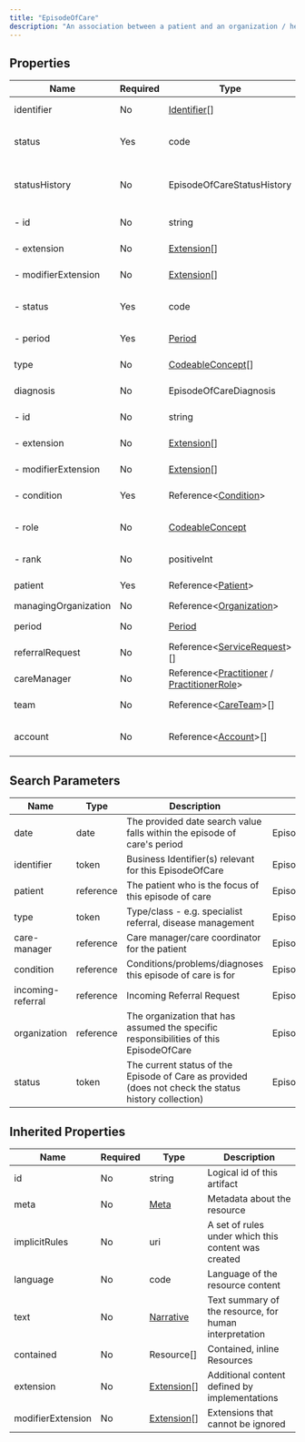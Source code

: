 ```yaml
---
title: "EpisodeOfCare"
description: "An association between a patient and an organization / healthcare provider(s) during which time encounters may occur. The managing organization assumes a level of responsibility for the patient during this time."
---
```


## Properties

| Name                 | Required | Type                                                                                                                                         | Description                                                                                          |
| -------------------- | -------- | -------------------------------------------------------------------------------------------------------------------------------------------- | ---------------------------------------------------------------------------------------------------- |
| identifier           | No       | [Identifier](/medical-api/fhir/data-types/identifier)[]                                                                                      | Business Identifier(s) relevant for this EpisodeOfCare                                               |
| status               | Yes      | code                                                                                                                                         | planned / waitlist / active / onhold / finished / cancelled / entered-in-error                       |
| statusHistory        | No       | EpisodeOfCareStatusHistory                                                                                                                   | Past list of status codes (the current status may be included to cover the start date of the status) |
| - id                 | No       | string                                                                                                                                       | Unique id for inter-element referencing                                                              |
| - extension          | No       | [Extension](/medical-api/fhir/data-types/extension)[]                                                                                        | Additional content defined by implementations                                                        |
| - modifierExtension  | No       | [Extension](/medical-api/fhir/data-types/extension)[]                                                                                        | Extensions that cannot be ignored even if unrecognized                                               |
| - status             | Yes      | code                                                                                                                                         | planned / waitlist / active / onhold / finished / cancelled / entered-in-error                       |
| - period             | Yes      | [Period](/medical-api/fhir/data-types/period)                                                                                                | Duration the EpisodeOfCare was in the specified status                                               |
| type                 | No       | [CodeableConcept](/medical-api/fhir/data-types/codeableconcept)[]                                                                            | Type/class - e.g. specialist referral, disease management                                            |
| diagnosis            | No       | EpisodeOfCareDiagnosis                                                                                                                       | The list of diagnosis relevant to this episode of care                                               |
| - id                 | No       | string                                                                                                                                       | Unique id for inter-element referencing                                                              |
| - extension          | No       | [Extension](/medical-api/fhir/data-types/extension)[]                                                                                        | Additional content defined by implementations                                                        |
| - modifierExtension  | No       | [Extension](/medical-api/fhir/data-types/extension)[]                                                                                        | Extensions that cannot be ignored even if unrecognized                                               |
| - condition          | Yes      | Reference&lt;[Condition](/medical-api/fhir/resources/condition)&gt;                                                                          | Conditions/problems/diagnoses this episode of care is for                                            |
| - role               | No       | [CodeableConcept](/medical-api/fhir/data-types/codeableconcept)                                                                              | Role that this diagnosis has within the episode of care (e.g. admission, billing, discharge …)       |
| - rank               | No       | positiveInt                                                                                                                                  | Ranking of the diagnosis (for each role type)                                                        |
| patient              | Yes      | Reference&lt;[Patient](/medical-api/fhir/resources/patient)&gt;                                                                              | The patient who is the focus of this episode of care                                                 |
| managingOrganization | No       | Reference&lt;[Organization](/medical-api/fhir/resources/organization)&gt;                                                                    | Organization that assumes care                                                                       |
| period               | No       | [Period](/medical-api/fhir/data-types/period)                                                                                                | Interval during responsibility is assumed                                                            |
| referralRequest      | No       | Reference&lt;[ServiceRequest](/medical-api/fhir/resources/servicerequest)&gt;[]                                                              | Originating Referral Request(s)                                                                      |
| careManager          | No       | Reference&lt;[Practitioner](/medical-api/fhir/resources/practitioner) / [PractitionerRole](/medical-api/fhir/resources/practitionerrole)&gt; | Care manager/care coordinator for the patient                                                        |
| team                 | No       | Reference&lt;[CareTeam](/medical-api/fhir/resources/careteam)&gt;[]                                                                          | Other practitioners facilitating this episode of care                                                |
| account              | No       | Reference&lt;[Account](/medical-api/fhir/resources/account)&gt;[]                                                                            | The set of accounts that may be used for billing for this EpisodeOfCare                              |

## Search Parameters

| Name              | Type      | Description                                                                                          | Expression                         |
| ----------------- | --------- | ---------------------------------------------------------------------------------------------------- | ---------------------------------- |
| date              | date      | The provided date search value falls within the episode of care's period                             | EpisodeOfCare.period               |
| identifier        | token     | Business Identifier(s) relevant for this EpisodeOfCare                                               | EpisodeOfCare.identifier           |
| patient           | reference | The patient who is the focus of this episode of care                                                 | EpisodeOfCare.patient              |
| type              | token     | Type/class - e.g. specialist referral, disease management                                            | EpisodeOfCare.type                 |
| care-manager      | reference | Care manager/care coordinator for the patient                                                        | EpisodeOfCare.careManager          |
| condition         | reference | Conditions/problems/diagnoses this episode of care is for                                            | EpisodeOfCare.diagnosis.condition  |
| incoming-referral | reference | Incoming Referral Request                                                                            | EpisodeOfCare.referralRequest      |
| organization      | reference | The organization that has assumed the specific responsibilities of this EpisodeOfCare                | EpisodeOfCare.managingOrganization |
| status            | token     | The current status of the Episode of Care as provided (does not check the status history collection) | EpisodeOfCare.status               |

## Inherited Properties

| Name              | Required | Type                                                  | Description                                            |
| ----------------- | -------- | ----------------------------------------------------- | ------------------------------------------------------ |
| id                | No       | string                                                | Logical id of this artifact                            |
| meta              | No       | [Meta](/medical-api/fhir/data-types/meta)             | Metadata about the resource                            |
| implicitRules     | No       | uri                                                   | A set of rules under which this content was created    |
| language          | No       | code                                                  | Language of the resource content                       |
| text              | No       | [Narrative](/medical-api/fhir/data-types/narrative)   | Text summary of the resource, for human interpretation |
| contained         | No       | Resource[]                                            | Contained, inline Resources                            |
| extension         | No       | [Extension](/medical-api/fhir/data-types/extension)[] | Additional content defined by implementations          |
| modifierExtension | No       | [Extension](/medical-api/fhir/data-types/extension)[] | Extensions that cannot be ignored                      |
